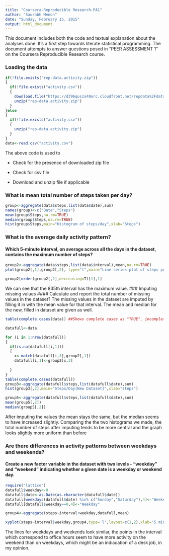 ```yaml
---
title: "Coursera-Reproducible Research-PA1"
author: "Saurabh Menon"
date: "Sunday, February 15, 2015"
output: html_document
---
```

This document includes both the code and textual explanation about the analyses done. It's a first step towards literate statistical programming.
The document attempts to answer questions posed in "PEER ASSESSMENT 1" on the Coursera Reproducible Research course.


### Loading the data
```r

if(!file.exists("rep-data.activity.zip"))
{
  if(!file.exists("activity.csv"))
  {
    download.file("https://d396qusza40orc.cloudfront.net/repdata%2Fdata%2Factivity.zip","repdata-activity.zip",method="curl")
    unzip("rep-data.activity.zip")
  }
}else 
{
  if(!file.exists("activity.csv"))
  {
    unzip("rep-data.activity.zip")
  }
}
data<-read.csv("activity.csv")
```
The above code is used to


* Check for the presence of downloaded zip file

* Check for csv file

* Download and unzip file if applicable

### What is mean total number of steps taken per day?

```r
group<-aggregate(data$steps,list(data$date),sum)
names(group)<-c("Date","Steps")
mean(group$Steps,na.rm=TRUE)
median(group$Steps,na.rm=TRUE)
hist(group$Steps,main="Histogram of steps/day",xlab="Steps")
```

### What is the average daily activity pattern?
#### Which 5-minute interval, on average across all the days in the dataset, contains the maximum number of steps?
```r
group2<-aggregate(data$steps,list(data$interval),mean,na.rm=TRUE)
plot(group2[,1],group2[,2], type="l",main="Line series plot of steps per interval",xlab="Interval",ylab="mean numer of steps",col="red")

group2[order(group2[,2],decreasing=T)[1],1]
```
We can see that the 835th interval has the maximum value.
### Imputing missing values
#### Calculate and report the total number of missing values in the dataset?
The missing values in the dataset are imputed by filling it in with the mean value for that interval.
The mean and median for the new, filled in dataset are given as well.
```r
table(complete.cases(data)) ##Shows complete cases as "TRUE", incomplete as "FALSE"

datafull<-data

for (i in 1:nrow(datafull))
{
  if(is.na(datafull[i,1]))
  {
    x<-match(datafull[i,3],group2[,1])
    datafull[i,1]<-group2[x,2]
    
  }
}
table(complete.cases(datafull))
group3<-aggregate(datafull$steps,list(datafull$date),sum)
hist(group3[,2],main="Steps/Day[New Dataset]",xlab="steps")

group5<-aggregate(datafull$steps,list(datafull$date),sum)
mean(group5[,2])
median(group5[,2])
```
After imputing the values the mean stays the same, but the median seems to have increased slightly.
Comparing the the two histograms we made, the total number of steps after imputing tends to be more central and the graph looks slightly more uniform than before

### Are there differences in activity patterns between weekdays and weekends?
#### Create a new factor variable in the dataset with two levels - "weekday" and "weekend" indicating whether a given date is a weekday or weekend day.
```r
require("lattice")
datafull$weekday<-0
datafull$date<-as.Date(as.character(datafull$date))
datafull[weekdays(datafull$date) %in% c("Sunday","Saturday"),4]<-"Weekend"
datafull[datafull$weekday==0,4]<-"Weekday"

group4<-aggregate(steps~interval+weekday,datafull,mean)

xyplot(steps~interval|weekday,group4,type='l',layout=c(1,2),xlab="5 minute interval",ylab="Number of steps",main="Activity Pattern weekday vs weekend")
```
The lines for weekdays and weekends look similar, the points in the interval which correspond to office hours seem to have more activity on the weekend than on weekdays, which might be an indiacation of a desk job, in my opinion.



